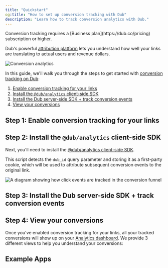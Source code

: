 ```yaml
---
title: "Quickstart"
og:title: "How to set up conversion tracking with Dub"
description: "Learn how to track conversion analytics with Dub."
---
```



<Note>
  Conversion tracking requires a [Business plan](https://dub.co/pricing)
  subscription or higher.
</Note>

Dub's powerful [attribution platform](https://dub.co/analytics) lets you understand how well your links are translating to actual users and revenue dollars.

<Frame>
  <img
    src="https://assets.dub.co/blog/introducing-dub-conversions.webp"
    alt="Conversion analytics"
  />
</Frame>

In this guide, we'll walk you through the steps to get started with [conversion tracking on Dub](https://dub.co/help/article/dub-conversions):

1. [Enable conversion tracking for your links](#step-1%3A-enable-conversion-tracking-for-your-links)
2. [Install the `@dub/analytics` client-side SDK](#step-2%3A-install-the-%40dub%2Fanalytics-client-side-sdk)
3. [Install the Dub server-side SDK + track conversion events](#step-3%3A-install-the-dub-server-side-sdk-%2B-track-conversion-events)
4. [View your conversions](#step-4%3A-view-your-conversions)

## Step 1: Enable conversion tracking for your links

<EnableConversionTracking />

## Step 2: Install the `@dub/analytics` client-side SDK

Next, you'll need to install the [@dub/analytics client-side SDK](/sdks/client-side/introduction).

This script detects the `dub_id` query parameter and storing it as a first-party cookie, which will be used to attribute subsequent conversion events to the original link.

<Frame>
  <img
    className="rounded-lg border border-gray-100"
    src="https://assets.dub.co/help/conversion-click-event.png"
    alt="A diagram showing how click events are tracked in the conversion funnel"
  />
</Frame>

<DubClientInstall />

<DubClientInstallVerify />

## Step 3: Install the Dub server-side SDK + track conversion events

<InstallServerSdksTrackConversions />

## Step 4: View your conversions

Once you've enabled conversion tracking for your links, all your tracked conversions will show up on your [Analytics dashboard](https://app.dub.co/analytics). We provide 3 different views to help you understand your conversions:

<ViewConversions />

## Example Apps

<DubConversionTrackingDemoApps />
